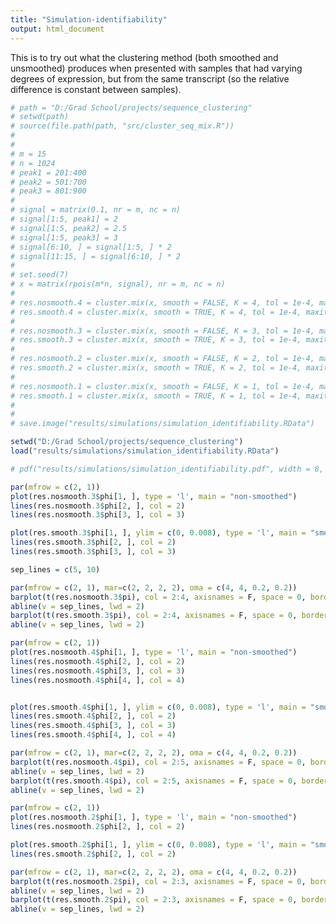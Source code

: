 ```yaml
---
title: "Simulation-identifiability"
output: html_document
---
```


This is to try out what the clustering method (both smoothed and unsmoothed) produces when presented with samples that had varying degrees of expression, but from the same transcript (so the relative difference is constant between samples).

```r
# path = "D:/Grad School/projects/sequence_clustering"
# setwd(path)
# source(file.path(path, "src/cluster_seq_mix.R"))
# 
# 
# m = 15
# n = 1024
# peak1 = 201:400
# peak2 = 501:700
# peak3 = 801:900
# 
# signal = matrix(0.1, nr = m, nc = n)
# signal[1:5, peak1] = 2
# signal[1:5, peak2] = 2.5
# signal[1:5, peak3] = 3
# signal[6:10, ] = signal[1:5, ] * 2
# signal[11:15, ] = signal[6:10, ] * 2
# 
# set.seed(7)
# x = matrix(rpois(m*n, signal), nr = m, nc = n)
# 
# res.nosmooth.4 = cluster.mix(x, smooth = FALSE, K = 4, tol = 1e-4, maxit = 4000)
# res.smooth.4 = cluster.mix(x, smooth = TRUE, K = 4, tol = 1e-4, maxit = 4000)
# 
# res.nosmooth.3 = cluster.mix(x, smooth = FALSE, K = 3, tol = 1e-4, maxit = 4000)
# res.smooth.3 = cluster.mix(x, smooth = TRUE, K = 3, tol = 1e-4, maxit = 4000)
# 
# res.nosmooth.2 = cluster.mix(x, smooth = FALSE, K = 2, tol = 1e-4, maxit = 4000)
# res.smooth.2 = cluster.mix(x, smooth = TRUE, K = 2, tol = 1e-4, maxit = 4000)
# 
# res.nosmooth.1 = cluster.mix(x, smooth = FALSE, K = 1, tol = 1e-4, maxit = 4000)
# res.smooth.1 = cluster.mix(x, smooth = TRUE, K = 1, tol = 1e-4, maxit = 4000)
# 
# 
# save.image("results/simulations/simulation_identifiability.RData")

```

```r
setwd("D:/Grad School/projects/sequence_clustering")
load("results/simulations/simulation_identifiability.RData")

# pdf("results/simulations/simulation_identifiability.pdf", width = 8, height = 10)

par(mfrow = c(2, 1))
plot(res.nosmooth.3$phi[1, ], type = 'l', main = "non-smoothed")
lines(res.nosmooth.3$phi[2, ], col = 2)
lines(res.nosmooth.3$phi[3, ], col = 3)

plot(res.smooth.3$phi[1, ], ylim = c(0, 0.008), type = 'l', main = "smoothed")
lines(res.smooth.3$phi[2, ], col = 2)
lines(res.smooth.3$phi[3, ], col = 3)

sep_lines = c(5, 10)

par(mfrow = c(2, 1), mar=c(2, 2, 2, 2), oma = c(4, 4, 0.2, 0.2))
barplot(t(res.nosmooth.3$pi), col = 2:4, axisnames = F, space = 0, border = NA, main = "structure plot for unsmoothed model", las = 1, ylim = c(0, 1), cex.axis = 1.5, cex.main = 1.4)
abline(v = sep_lines, lwd = 2)
barplot(t(res.smooth.3$pi), col = 2:4, axisnames = F, space = 0, border = NA, main = "structure plot for smoothed model", las = 1, ylim = c(0, 1), cex.axis = 1.5, cex.main = 1.4)
abline(v = sep_lines, lwd = 2)


```


```r

par(mfrow = c(2, 1))
plot(res.nosmooth.4$phi[1, ], type = 'l', main = "non-smoothed")
lines(res.nosmooth.4$phi[2, ], col = 2)
lines(res.nosmooth.4$phi[3, ], col = 3)
lines(res.nosmooth.4$phi[4, ], col = 4)


plot(res.smooth.4$phi[1, ], ylim = c(0, 0.008), type = 'l', main = "smoothed")
lines(res.smooth.4$phi[2, ], col = 2)
lines(res.smooth.4$phi[3, ], col = 3)
lines(res.smooth.4$phi[4, ], col = 4)

par(mfrow = c(2, 1), mar=c(2, 2, 2, 2), oma = c(4, 4, 0.2, 0.2))
barplot(t(res.nosmooth.4$pi), col = 2:5, axisnames = F, space = 0, border = NA, main = "structure plot for unsmoothed model", las = 1, ylim = c(0, 1), cex.axis = 1.5, cex.main = 1.4)
abline(v = sep_lines, lwd = 2)
barplot(t(res.smooth.4$pi), col = 2:5, axisnames = F, space = 0, border = NA, main = "structure plot for smoothed model", las = 1, ylim = c(0, 1), cex.axis = 1.5, cex.main = 1.4)
abline(v = sep_lines, lwd = 2)

```


```r

par(mfrow = c(2, 1))
plot(res.nosmooth.2$phi[1, ], type = 'l', main = "non-smoothed")
lines(res.nosmooth.2$phi[2, ], col = 2)

plot(res.smooth.2$phi[1, ], ylim = c(0, 0.008), type = 'l', main = "smoothed")
lines(res.smooth.2$phi[2, ], col = 2)

par(mfrow = c(2, 1), mar=c(2, 2, 2, 2), oma = c(4, 4, 0.2, 0.2))
barplot(t(res.nosmooth.2$pi), col = 2:3, axisnames = F, space = 0, border = NA, main = "structure plot for unsmoothed model", las = 1, ylim = c(0, 1), cex.axis = 1.5, cex.main = 1.4)
abline(v = sep_lines, lwd = 2)
barplot(t(res.smooth.2$pi), col = 2:3, axisnames = F, space = 0, border = NA, main = "structure plot for smoothed model", las = 1, ylim = c(0, 1), cex.axis = 1.5, cex.main = 1.4)
abline(v = sep_lines, lwd = 2)


```
